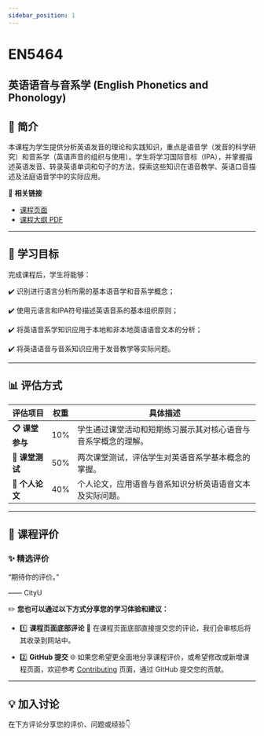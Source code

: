 ```yaml
---
sidebar_position: 1
---
```


# EN5464
## 英语语音与音系学 (English Phonetics and Phonology)

## **📘 简介**
本课程为学生提供分析英语发音的理论和实践知识，重点是语音学（发音的科学研究）和音系学（英语声音的组织与使用）。学生将学习国际音标（IPA），并掌握描述英语发音、转录英语单词和句子的方法，探索这些知识在语音教学、英语口音描述及法庭语音学中的实际应用。

🔗 **相关链接**
- [课程页面](https://www.cityu.edu.hk/catalogue/pg/202425/course/EN5464.htm)
- [课程大纲 PDF](https://www.cityu.edu.hk/catalogue/pg/202425/course/EN5464.pdf)

---

## **🎯 学习目标**

完成课程后，学生将能够：

✔️ 识别进行语言分析所需的基本语音学和音系学概念；

✔️ 使用元语言和IPA符号描述英语音系的基本组织原则；

✔️ 将英语音系学知识应用于本地和非本地英语语音文本的分析；

✔️ 将英语语音与音系知识应用于发音教学等实际问题。

---

## **📊 评估方式**

| **评估项目**          | **权重** | **具体描述**                                                                                       |
|----------------------|---------|---------------------------------------------------------------------------------------------------|
| **📋 课堂参与**       | 10%     | 学生通过课堂活动和短期练习展示其对核心语音与音系学概念的理解。                                   |
| **📂 课堂测试**       | 50%     | 两次课堂测试，评估学生对英语音系学基本概念的掌握。                                               |
| **📢 个人论文**       | 40%     | 个人论文，应用语音与音系知识分析英语语音文本及实际问题。                                         |

---

## **💬 课程评价**

### ✨ **精选评价**
<div className={commentStyles.commentBox}>
    <p className={commentStyles.commentText}>
        “期待你的评价。”
    </p>
    <p className={commentStyles.commentAuthor}>—— CityU</p>
</div>

✏️ **您也可以通过以下方式分享您的学习体验和建议：**

- 1️⃣ **课程页面底部评论**
💬 在课程页面底部直接提交您的评论，我们会审核后将其收录到网站中。

- 2️⃣ **GitHub 提交**
🌐 如果您希望更全面地分享课程评价，或希望修改或新增课程页面，欢迎参考 [Contributing](https://penjc.github.io/cityU-navigator/contributing) 页面，通过 GitHub 提交您的贡献。

---

## **💡 加入讨论**

在下方评论分享您的评价、问题或经验👇
<Utterances />
